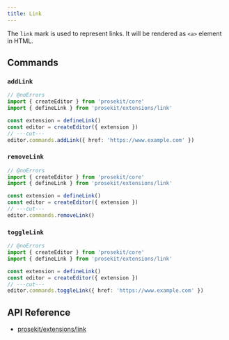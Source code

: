 ```yaml
---
title: Link
---
```



The `link` mark is used to represent links. It will be rendered as `<a>` element in HTML.

<Demo story="link" />

## Commands

### `addLink`

```ts twoslash
// @noErrors
import { createEditor } from 'prosekit/core'
import { defineLink } from 'prosekit/extensions/link'

const extension = defineLink()
const editor = createEditor({ extension })
// ---cut---
editor.commands.addLink({ href: 'https://www.example.com' })
```

### `removeLink`

```ts twoslash
// @noErrors
import { createEditor } from 'prosekit/core'
import { defineLink } from 'prosekit/extensions/link'

const extension = defineLink()
const editor = createEditor({ extension })
// ---cut---
editor.commands.removeLink()
```

### `toggleLink`

```ts twoslash
// @noErrors
import { createEditor } from 'prosekit/core'
import { defineLink } from 'prosekit/extensions/link'

const extension = defineLink()
const editor = createEditor({ extension })
// ---cut---
editor.commands.toggleLink({ href: 'https://www.example.com' })
```

## API Reference

- [prosekit/extensions/link](/references/extensions/link)
